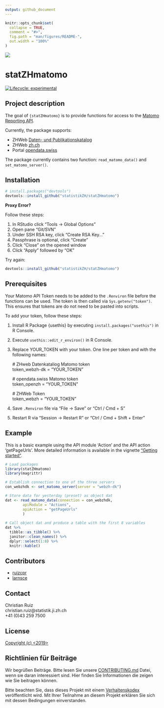 ```yaml
---
output: github_document
---
```


<!-- README.md is generated from README.Rmd. Please edit that file -->

```r
knitr::opts_chunk$set(
  collapse = TRUE,
  comment = "#>",
  fig.path = "man/figures/README-",
  out.width = "100%"
)
```

![](man/figures/kt_zh.png)

# statZHmatomo

<!-- badges: start -->

[![Lifecycle: experimental](man/figures/lifecycle-experimental.svg)](https://www.tidyverse.org/lifecycle/#experimental)
<!-- badges: end -->

## Project description

The goal of `{statZHmatomo}` is to provide functions for access to the [Matomo Reporting API](https://developer.matomo.org/api-reference/reporting-api). 

Currently, the package supports:

- ZHWeb [Daten- und Publikationskatalog](https://www.zh.ch/de/politik-staat/statistik-daten/datenkatalog.html#/home)
- ZHWeb [zh.ch](https://www.zh.ch/de.html)
- Portal [opendata.swiss](https://opendata.swiss/de/)

The package currently contains two function: `read_matomo_data()` and `set_matomo_server()`.

## Installation

``` r
# install.packages("devtools")
devtools::install_github("statistikZH/statZHmatomo")
```

**Proxy Error?**

Follow these steps:

1. In RStudio click "Tools -> Global Options"
2. Open pane "Git/SVN"
3. Under SSH RSA key, click "Create RSA Key..."
4. Passphrase is optional, click "Create"
5. Click "Close" on the opened window
6. Click "Apply" followed by "OK"

Try again:

``` r
devtools::install_github("statistikZH/statZHmatomo")
```

## Prerequisites

Your Matomo API Token needs to be added to the `.Renviron` file before the functions can be used. The token is then called via `Sys.getenv("token")`. This ensures that tokens are do not need to be pasted into scripts.

To add your token, follow these steps:

1. Install R Package {usethis} by executing `install.packages("usethis")` in R Console.
2. Execute `usethis::edit_r_environ()` in R Console.
3. Replace YOUR_TOKEN with your token. One line per token and with the following names: 
    
    # ZHweb Datenkataliog Matomo token  
    token_webzh-dk = "YOUR_TOKEN"  
    
    # opendata.swiss Matomo token  
    token_openzh = "YOUR_TOKEN"  
    
    # ZHWeb Token  
    token_webzh = "YOUR_TOKEN"
     
4. Save `.Renviron` file via "File -> Save" or "Ctrl / Cmd + S"
5. Restart R via "Session -> Restart R" or "Ctrl / Cmd + Shift + Enter"

## Example

This is a basic example using the API module 'Action' and the API action 'getPageUrls'. More detailed information is available in the vignette ["Getting started"](https://statistikzh.github.io/statZHmatomo/articles/read_matamo_data.html). 

```r
# Load packages
library(statZHmatomo)
library(magrittr)

# Establish connection to one of the three servers
con_webzhdk <- set_matomo_server(server = "webzh-dk")

# Store data for yesterday (preset) as object dat
dat <- read_matomo_data(connection = con_webzhdk,
        apiModule = "Actions", 
        apiAction = "getPageUrls"
        )
        
# Call object dat and produce a table with the first 8 variables
dat %>% 
  tibble::as_tibble() %>% 
  janitor::clean_names() %>% 
  dplyr::select(1:8) %>% 
  knitr::kable()

```

## Contributors

- [ruizcpr](https://github.com/ruizcrp) 
- [larnsce](https://github.com/larnsce)

## Contact

Christian Ruiz  
christian.ruiz@statistik.ji.zh.ch  
+41 (0)43 259 7500  

## License

[Copyright (c) <2019> <Statistisches Amt Kanton Zürich>](https://github.com/statistikZH/STAT_Schablone/blob/master/LICENSE_code)

## Richtlinien für Beiträge

Wir begrüßen Beiträge. Bitte lesen Sie unsere [CONTRIBUTING.md](https://github.com/statistikZH/STAT_Schablone/blob/master/CONTRIBUTING.md) Datei, wenn sie daran interessiert sind. Hier finden Sie Informationen die zeigen wie Sie beitragen können. 

Bitte beachten Sie, dass dieses Projekt mit einem [Verhaltenskodex](https://github.com/statistikZH/STAT_Schablone/blob/master/CodeOfConduct.md) veröffentlicht wird. Mit Ihrer Teilnahme an diesem Projekt erklären Sie sich mit dessen Bedingungen einverstanden.



